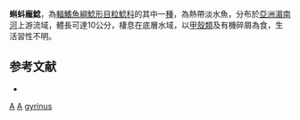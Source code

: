 {{Speciesbox 
| genus = Acrochordonichthys
| species = gyrinus
| status = DD
| status_system = IUCN3.1
| authority = [[Vidthayanon|Vidthayanon]] & [[Ng|Ng]], 2003
| synonyms = 
}}
'''蝌蚪龐鯰'''，為[[輻鰭魚綱|輻鰭魚綱]][[鯰形目|鯰形目]][[粒鯰科|粒鯰科]]的其中一[[種|種]]，為熱帶淡水魚，分布於[[亞洲|亞洲]][[湄南河|湄南河]]上游流域，體長可達10公分，棲息在底層水域，以[[甲殼類|甲殼類]]及有機碎屑為食，生活習性不明。

==参考文献==
*{{FishBase_species|genus=Acrochordonichthys|species=gyrinus|year=2015|month=2}}

{{Taxonbar}}

[[Category:2003年描述的鱼类|A]]
[[Category:IUCN红色名录数据缺乏物种|A]]
[[Category:龐鯰屬|gyrinus]]